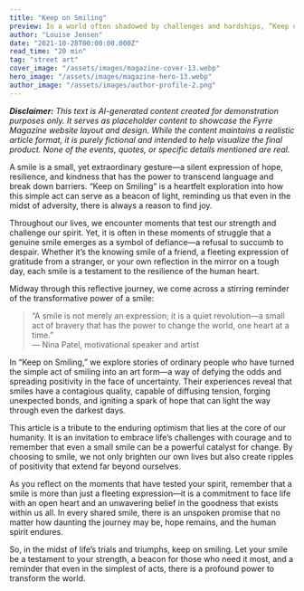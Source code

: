 ```yaml
---
title: "Keep on Smiling"
preview: In a world often shadowed by challenges and hardships, “Keep on Smiling” is an uplifting exploration of the power of a simple smile to transform our experiences and connect us to one another. This article delves into the resilience of the human spirit, celebrating the quiet yet profound impact that a smile can have in brightening lives and fostering hope even in the darkest times.
author: "Louise Jensen"
date: "2021-10-28T00:00:00.000Z"
read_time: "20 min"
tag: "street art"
cover_image: "/assets/images/magazine-cover-13.webp"
hero_image: "/assets/images/magazine-hero-13.webp"
author_image: "/assets/images/author-profile-2.png"
---
```


_**Disclaimer:** This text is AI-generated content created for demonstration purposes only. It serves as placeholder content to showcase the Fyrre Magazine website layout and design. While the content maintains a realistic article format, it is purely fictional and intended to help visualize the final product. None of the events, quotes, or specific details mentioned are real._

A smile is a small, yet extraordinary gesture—a silent expression of hope, resilience, and kindness that has the power to transcend language and break down barriers. “Keep on Smiling” is a heartfelt exploration into how this simple act can serve as a beacon of light, reminding us that even in the midst of adversity, there is always a reason to find joy.

Throughout our lives, we encounter moments that test our strength and challenge our spirit. Yet, it is often in these moments of struggle that a genuine smile emerges as a symbol of defiance—a refusal to succumb to despair. Whether it’s the knowing smile of a friend, a fleeting expression of gratitude from a stranger, or your own reflection in the mirror on a tough day, each smile is a testament to the resilience of the human heart.

Midway through this reflective journey, we come across a stirring reminder of the transformative power of a smile:

> “A smile is not merely an expression; it is a quiet revolution—a small act of bravery that has the power to change the world, one heart at a time.”  
> — Nina Patel, motivational speaker and artist

In “Keep on Smiling,” we explore stories of ordinary people who have turned the simple act of smiling into an art form—a way of defying the odds and spreading positivity in the face of uncertainty. Their experiences reveal that smiles have a contagious quality, capable of diffusing tension, forging unexpected bonds, and igniting a spark of hope that can light the way through even the darkest days.

This article is a tribute to the enduring optimism that lies at the core of our humanity. It is an invitation to embrace life’s challenges with courage and to remember that even a small smile can be a powerful catalyst for change. By choosing to smile, we not only brighten our own lives but also create ripples of positivity that extend far beyond ourselves.

As you reflect on the moments that have tested your spirit, remember that a smile is more than just a fleeting expression—it is a commitment to face life with an open heart and an unwavering belief in the goodness that exists within us all. In every shared smile, there is an unspoken promise that no matter how daunting the journey may be, hope remains, and the human spirit endures.

So, in the midst of life’s trials and triumphs, keep on smiling. Let your smile be a testament to your strength, a beacon for those who need it most, and a reminder that even in the simplest of acts, there is a profound power to transform the world.
